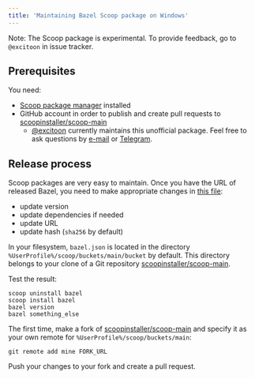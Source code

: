 ```yaml
---
title: 'Maintaining Bazel Scoop package on Windows'
---
```



Note: The Scoop package is experimental. To provide feedback, go to
`@excitoon` in issue tracker.

## Prerequisites

You need:

*    [Scoop package manager](https://scoop.sh/) installed
*    GitHub account in order to publish and create pull requests to
     [scoopinstaller/scoop-main](https://github.com/scoopinstaller/scoop-main)
     * [@excitoon](https://github.com/excitoon) currently maintains this
       unofficial package. Feel free to ask questions by
       [e-mail](mailto:vladimir.chebotarev@gmail.com) or
       [Telegram](http://telegram.me/excitoon).

## Release process

Scoop packages are very easy to maintain. Once you have the URL of released
Bazel, you need to make appropriate changes in
[this file](https://github.com/scoopinstaller/scoop-main/blob/master/bucket/bazel.json):

- update version
- update dependencies if needed
- update URL
- update hash (`sha256` by default)

In your filesystem, `bazel.json` is located in the directory
`%UserProfile%/scoop/buckets/main/bucket` by default. This directory belongs to
your clone of a Git repository
[scoopinstaller/scoop-main](https://github.com/scoopinstaller/scoop-main).

Test the result:

```
scoop uninstall bazel
scoop install bazel
bazel version
bazel something_else
```

The first time, make a fork of
[scoopinstaller/scoop-main](https://github.com/scoopinstaller/scoop-main) and
specify it as your own remote for `%UserProfile%/scoop/buckets/main`:

```
git remote add mine FORK_URL
```

Push your changes to your fork and create a pull request.
